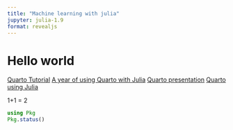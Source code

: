```yaml
---
title: "Machine learning with julia"
jupyter: julia-1.9
format: revealjs
---
```


# Hello world

[Quarto Tutorial](https://quarto.org/docs/get-started/hello/vscode.html)
[A year of using Quarto with Julia](https://www.paltmeyer.com/blog/posts/tips-and-tricks-for-using-quarto-with-julia/)
[Quarto presentation](https://quarto.org/docs/presentations/)
[Quarto using Julia](https://quarto.org/docs/computations/julia.html)

1+1 = 2



```julia
using Pkg
Pkg.status()
```